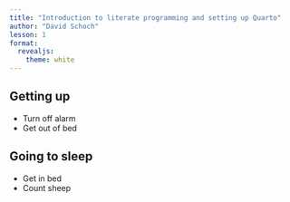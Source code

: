 ```yaml
---
title: "Introduction to literate programming and setting up Quarto"
author: "David Schoch"
lesson: 1
format: 
  revealjs:
    theme: white
---
```


## Getting up

- Turn off alarm
- Get out of bed

## Going to sleep

- Get in bed
- Count sheep